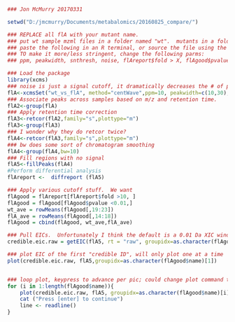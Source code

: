 ```r
### Jon McMurry 20170331

setwd("D:/jmcmurry/Documents/metabalomics/20160825_compare/")

### REPLACE all flA with your mutant name.
### put wt sample mzml files in a folder named "wt".  mutants in a folder named "flA"
### paste the following in an R terminal, or source the file using the source() command.  It should work.
### TO make it more/less stringent, change the following parms:
### ppm, peakwidth, snthresh, noise, flAreport$fold > X, flAgood$pvalue < X

### Load the package
library(xcms)
### noise is just a signal cutoff, it dramatically decreases the # of peaks.  I think somewhere between 1000-2000 is apropos.
flA<-xcmsSet("wt_vs_flA", method="centWave",ppm=10, peakwidth=c(10,30), snthresh = 10, noise = 1500)
### Associate peaks across samples based on m/z and retention time.
flA2<-group(flA)
### Apply retention time correction
flA3<-retcor(flA2,family="s",plottype="m")
flA3<-group(flA3)
### I wonder why they do retcor twice?
flA4<-retcor(flA3,family="s",plottype="m")
### bw does some sort of chromatogram smoothing
flA4<-group(flA4,bw=10)
### Fill regions with no signal
flA5<-fillPeaks(flA4)
#Perform differential analysis
flAreport <-  diffreport (flA5)

### Apply various cutoff stuff.  We want
flAgood = flAreport[flAreport$fold >10, ]
flAgood = flAgood[flAgood$pvalue <0.01,]
wt_ave = rowMeans(flAgood[,19:23])
flA_ave = rowMeans(flAgood[,14:18])
flAgood = cbind(flAgood, wt_ave,flA_ave)

### Pull EICs.  Unfortunately I think the default is a 0.01 Da XIC window and it is inconvenient to change.
credible.eic.raw = getEIC(flA5, rt = "raw", groupidx=as.character(flAgood$name))

### plot EIC of the first "credible ID", will only plot one at a time
plot(credible.eic.raw, flA5,groupidx=as.character(flAgood$name)[1])


### loop plot, keypress to advance per pic; could change plot command to save EICs to a file
for (i in 1:length(flAgood$name)){
    plot(credible.eic.raw, flA5, groupidx=as.character(flAgood$name)[i])
    cat ("Press [enter] to continue")
    line <- readline()
}
```
